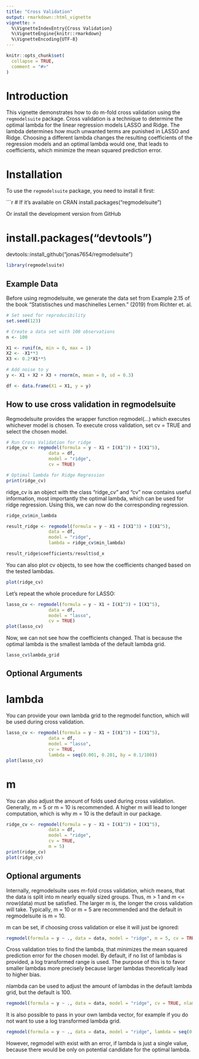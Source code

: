 ```yaml
---
title: "Cross Validation"
output: rmarkdown::html_vignette
vignette: >
  %\VignetteIndexEntry{Cross Validation}
  %\VignetteEngine{knitr::rmarkdown}
  %\VignetteEncoding{UTF-8}
---
```


```r
knitr::opts_chunk$set(
  collapse = TRUE,
  comment = "#>"
)
```


# Introduction

This vignette demonstrates how to do m-fold cross validation using the `regmodelsuite` package. Cross validation is a technique to determine the optimal lambda for the linear regression models LASSO and Ridge. The lambda determines how much unwanted terms are punished in LASSO and Ridge. Choosing a different lambda changes the resulting coefficients of the regression models and an optimal lambda
would one, that leads to coefficients, which minimize the mean squared
prediction error.

# Installation

To use the `regmodelsuite` package, you need to install it first:

\`\`\`r \# If it's available on CRAN install.packages("regmodelsuite")

Or install the development version from GitHub

# install.packages("devtools")

devtools::install_github("jonas7654/regmodelsuite")




```r
library(regmodelsuite)
```

## Example Data

Before using regmodelsuite, we generate the data set from Example 2.15 of the book "Statistisches und maschinelles Lernen." (2019) from Richter et. al.

```r
# Set seed for reproducibility
set.seed(123)

# Create a data set with 100 observations
n <- 100

X1 <- runif(n, min = 0, max = 1)
X2 <- -X1**3
X3 <- 0.2*X1**5

# Add noise to y
y <- X1 + X2 + X3 + rnorm(n, mean = 0, sd = 0.3)

df <- data.frame(X1 = X1, y = y)
```

## How to use cross validation in regmodelsuite

Regmodelsuite provides the wrapper function regmodel(...) which executes whichever
model is chosen. To execute cross validation, set cv = TRUE and select the chosen model. 

```r
# Run Cross Validation for ridge
ridge_cv <- regmodel(formula = y ~ X1 + I(X1^3) + I(X1^5),
                data = df,
                model = "ridge",
                cv = TRUE)

# Optimal lambda for Ridge Regression
print(ridge_cv)
```

ridge_cv is an object with the class "ridge_cv" and "cv" now contains useful information, most importantly the optimal lambda, 
which can be used for ridge regression. Using this, we can now do the corresponding
regression.

```r
ridge_cv$min_lambda

result_ridge <- regmodel(formula = y ~ X1 + I(X1^3) + I(X1^5),
                data = df,
                model = "ridge",
                lambda = ridge_cv$min_lambda)

result_ridge$coefficients/result$sd_x
```
You can also plot cv objects, to see how the coefficients changed based on the tested lambdas.

```r
plot(ridge_cv)
```
Let's repeat the whole procedure for LASSO:

```r
lasso_cv <- regmodel(formula = y ~ X1 + I(X1^3) + I(X1^5),
                data = df,
                model = "lasso",
                cv = TRUE)
plot(lasso_cv)
```
Now, we can not see how the coefficients changed. That is because the optimal lambda is 
the smallest lambda of the default lambda grid. 

```r
lasso_cv$lambda_grid
```

## Optional Arguments

# lambda 

You can provide your own lambda grid to the regmodel function, which will be used during
cross validation.

```r
lasso_cv <- regmodel(formula = y ~ X1 + I(X1^3) + I(X1^5),
                data = df,
                model = "lasso",
                cv = TRUE,
                lambda = seq(0.001, 0.201, by = 0.1/100))
plot(lasso_cv)
```

# m

You can also adjust the amount of folds used during cross validation. Generally, m = 5 or m = 10 is recommended. A higher m will lead to longer computation, which is why m = 10 is the default in our package. 

```r
ridge_cv <- regmodel(formula = y ~ X1 + I(X1^3) + I(X1^5),
                data = df,
                model = "ridge",
                cv = TRUE,
                m = 5)
print(ridge_cv)
plot(ridge_cv)
```

## Optional arguments

Internally, regmodelsuite uses m-fold cross validation, which means, that the data
is split into m nearly equally sized groups. 
Thus, m > 1 and m <= nrow(data) must be satisfied. The larger m is, the longer 
the cross validation will take.
Typically, m = 10 or m = 5 are recommended and the default in regmodelsuite is m = 10.

m can be set, if choosing cross validation or else it will just be ignored:

```r
regmodel(formula = y ~ ., data = data, model = "ridge", m = 5, cv = TRUE)
```

Cross validation tries to find the lambda, that minimizes the mean squared prediction error
for the chosen model. By default, if no list of lambdas is provided, a log 
transformed range is used. The purpose of this is to favor smaller lambdas more precisely
because larger lambdas theoretically lead to higher bias. 

nlambda can be used to adjust the amount of lambdas in the default lambda grid, 
but the default is 100.

```r
regmodel(formula = y ~ ., data = data, model = "ridge", cv = TRUE, nlambda = 10)
```

It is also possible to pass in your own lambda vector, for example if you do not
want to use a log transformed lambda grid.

```r
regmodel(formula = y ~ ., data = data, model = "ridge", lambda = seq(0.2, 5, by = 0.2), cv = TRUE)
```

However, regmodel with exist with an error, if lambda is just a single value, 
because there would be only on potential candidate for the optimal lambda. 


